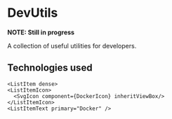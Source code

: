 

# DevUtils

__NOTE: Still in progress__

A collection of useful utilities for developers.

  <Tooltip title="View Demo">
    <Link href="https://devutils.dayo.dev" target="_blank" color="#fff">
      <IconButton aria-label="View Demo" color="inherit" size='large'>
        <RiSlideshow3Fill fontSize="25"/>
      </IconButton>
    </Link>
  </Tooltip>


  <Tooltip title="View Code">
    <Link href="https://github.com/dahyorr/DevUtils" target="_blank" color="#fff">
      <IconButton aria-label="View Code" color="inherit" size='large'>
        <BsCodeSlash fontSize="25"/>
      </IconButton>
    </Link>
  </Tooltip>


## Technologies used

<List>
  
  <ListItem dense>
    <ListItemIcon>
      <SvgIcon component={TypescriptIcon} inheritViewBox/>
    </ListItemIcon>
    <ListItemText primary="Typescript" />
  </ListItem>

  <ListItem dense>
    <ListItemIcon>
      <SvgIcon component={ReactIcon} inheritViewBox/>
    </ListItemIcon>
    <ListItemText primary="React" />
  </ListItem>

  <ListItem dense>
    <ListItemIcon>
      <SvgIcon component={NestIcon} inheritViewBox/>
    </ListItemIcon>
    <ListItemText primary="Nest Js" />
  </ListItem>
    
  <ListItem dense>
    <ListItemIcon>
      <SvgIcon component={PythonIcon} inheritViewBox/>
    </ListItemIcon>
    <ListItemText primary="Python" />
  </ListItem>

  <ListItem dense>
    <ListItemIcon>
      <SvgIcon component={NextIcon} inheritViewBox color="#ffffff"/>
    </ListItemIcon>
    <ListItemText primary="Next.js" />
  </ListItem>

  <ListItem dense>
    <ListItemIcon>
      <SvgIcon component={MaterialUiIcon} inheritViewBox/>
    </ListItemIcon>
    <ListItemText primary="Material UI" />
  </ListItem>

   <ListItem dense>
    <ListItemIcon>
      <SvgIcon component={LambdaIcon} height="50px"/>
    </ListItemIcon>
    <ListItemText primary="Lambda" />
  </ListItem>

   <ListItem dense>
    <ListItemIcon>
      <SvgIcon component={S3Icon} inheritViewBox/>
    </ListItemIcon>
    <ListItemText primary="S3" />
  </ListItem>

    <ListItem dense>
    <ListItemIcon>
      <SvgIcon component={DockerIcon} inheritViewBox/>
    </ListItemIcon>
    <ListItemText primary="Docker" />
  </ListItem>

</List>